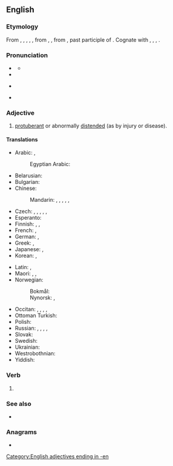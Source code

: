 ==English==

===Etymology===
From {{inh|en|enm|swollen}}, {{m|enm|i-swolle}}, {{m|enm|y-swolle}}, {{m|enm|yswolle}}, {{m|enm|ȝeswollen}}, from {{inh|en|ang|swollen}}, {{m|ang|ġeswollen}}, from {{inh|en|gem-pro|*swullanaz}}, past participle of {{der|en|gem-pro|*swellaną|t=to swell}}. Cognate with {{cog|fy|swollen|t=swollen}}, {{cog|nl|gezwollen|t=swollen}}, {{cog|de|geschwollen|t=swollen}}, {{cog|sv|svullen|t=swollen}}.

===Pronunciation===
* {{a|UK}} {{IPA|en|/ˈswəʊ.lən/}}
** {{audio|en|LL-Q1860 (eng)-Back ache-swollen.wav|Audio}}
* {{rhymes|en|əʊlən|s=2}}
* {{a|US}} {{IPA|en|/ˈswoʊ.lən/}}
* {{rhymes|en|oʊlən|s=2}}

===Adjective===
{{en-adj|more}}

# [[protuberant]] or abnormally [[distended]] (as by injury or disease).

====Translations====
{{trans-top|distended}}
* Arabic: {{t|ar|مُنْتَفِخ‎}}, {{t|ar|مُتَوَرِّم}}
*: Egyptian Arabic: {{t|arz|وارم|tr=wārim}}
* Belarusian: {{t|be|апу́хлы}}
* Bulgarian: {{t+|bg|изду́т}}
* Chinese:
*: Mandarin: {{t+|cmn|腫}}, {{t+|cmn|肿|tr=zhǒng}}, {{t+|cmn|腫脹|alt=腫脹的}}, {{t+|cmn|肿胀|tr=zhǒngzhàng de|alt=肿胀的}}, {{t+|cmn|膨脹|alt=膨脹的}}, {{t+|cmn|膨胀|tr=péngzhàng de|alt=膨胀的}}
* Czech: {{t|cs|opuchlý}}, {{t|cs|zduřelý}}, {{t|cs|nabobtnalý}}, {{t|cs|nateklý}}, {{t|cs|vzedmutý}}, {{t|cs|dmoucí se}}
* Esperanto: {{t|eo|ŝveligita}}
* Finnish: {{t|fi|ajettunut}}, {{t+|fi|turvonnut}}, {{t+|fi|paisunut}}
* French: {{t+|fr|enflé}}, {{t+|fr|gonflé}}
* German: {{t+|de|angeschwollen}}, {{t+|de|geschwollen}}
* Greek: {{t+|el|πρησμένος}}, {{t+|el|φουσκωμένος}}
* Japanese: {{t|ja|腫れる|tr=はれた, hareta|alt=腫れた}}, {{t|ja|盛り上がる|tr=もりあがった, moriagatta|alt=盛り上がった}}
* Korean: {{t+|ko|부풀다|alt=부푼}}, {{t+|ko|붓다|alt=부은}}
{{trans-mid}}
* Latin: {{t|la|tumidus}}, {{t|la|aemidus}}
* Maori: {{t|mi|matakoma}}, {{t|mi|tetere}}, {{t|mi|uruuru}}
* Norwegian:
*: Bokmål: {{t|nb|svullen}}
*: Nynorsk: {{t|nn|svullen}}, {{t|nn|svollen}}
* Occitan: {{t|oc|conflat}}, {{t|oc|bufat}}, {{t|oc|bofat}}, {{t|oc|embofit}}, {{t|oc|espompit}}
* Ottoman Turkish: {{t|ota|شیش|tr=şiş}}
* Polish: {{t|pl|spuchnięty}}
* Russian: {{t+|ru|опу́хший}}, {{t+|ru|взду́тый}}, {{t+|ru|набу́хший}}, {{t+|ru|отёкший}}, {{t+|ru|опу́хлый}}
* Slovak: {{t|sk|opuchnutý}}
* Swedish: {{t+|sv|svullen}}
* Ukrainian: {{t|uk|опу́хлий}}
* Westrobothnian: {{t|gmq-bot|sulli}}
* Yiddish: {{t|yi|געשוואָלן}}
{{trans-bottom}}

===Verb===
{{head|en|verb form}}

# {{past participle of|en|swell|nocat=1}}

===See also===
* {{l|en|swole}}

===Anagrams===
* {{anagrams|en|a=ellnosw|Nowells|nowells}}

[[Category:English adjectives ending in -en]]